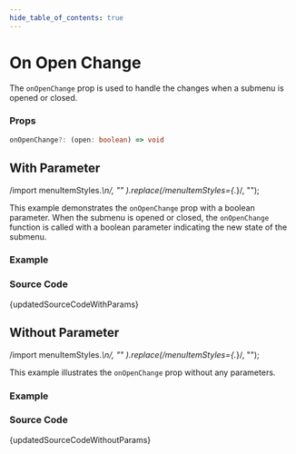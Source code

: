 ```yaml
---
hide_table_of_contents: true
---
```



# On Open Change

The `onOpenChange` prop is used to handle the changes when a submenu is opened or closed.

### Props

```ts noCopy
onOpenChange?: (open: boolean) => void
```

## With Parameter

  /import menuItemStyles.*\n/,
  ""
).replace(/menuItemStyles={.*}/, "");

This example demonstrates the `onOpenChange` prop with a boolean parameter. When the submenu is opened or closed, the `onOpenChange` function is called with a boolean parameter indicating the new state of the submenu.

### Example

<BrowserWindow url="/horizontal-menu/submenu/on-open-change/with-params">
  <Provider>
    <WithParams />
  </Provider>
</BrowserWindow>

### Source Code

<TsToJsCodeSnippet>{updatedSourceCodeWithParams}</TsToJsCodeSnippet>

## Without Parameter

  /import menuItemStyles.*\n/,
  ""
).replace(/menuItemStyles={.*}/, "");

This example illustrates the `onOpenChange` prop without any parameters.

### Example

<BrowserWindow url="/horizontal-menu/submenu/on-open-change/without-params">
  <Provider>
    <WithoutParams />
  </Provider>
</BrowserWindow>

### Source Code

<TsToJsCodeSnippet>{updatedSourceCodeWithoutParams}</TsToJsCodeSnippet>
